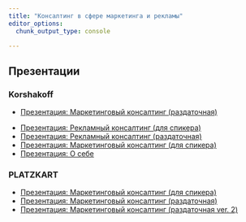 ```yaml
---
title: "Консалтинг в сфере маркетинга и рекламы"
editor_options: 
  chunk_output_type: console

---
```


## Презентации

### Korshakoff


* [Презентация: Маркетинговый консалтинг (раздаточная)](/pres/mark_consulting_mailing.qmd)

::: {.hidden}
* [Презентация: Рекламный консалтинг (для спикера)]()
* [Презентация: Рекламный консалтинг (раздаточная)]()
* [Презентация: Маркетинговый консалтинг (для спикера)](/pres/mark_consulting_speaker.qmd)
* [Презентация: О себе](/about/pres_about.qmd)
:::


### PLATZKART

* [Презентация: Маркетинговый консалтинг (для спикера)](/pres/mark_consulting_speaker_pl.qmd)
* [Презентация: Маркетинговый консалтинг (раздаточная)](/pres/mark_consulting_mailing_pl.qmd)
* [Презентация: Маркетинговый консалтинг (раздаточная ver. 2)](/pres/mark_consulting_mailing_pl_v2.qmd)